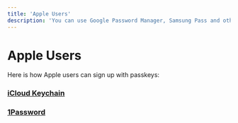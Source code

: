 ```yaml
---
title: 'Apple Users'
description: 'You can use Google Password Manager, Samsung Pass and other password managers to create passkeys.'
---
```


# Apple Users

Here is how Apple users can sign up with passkeys:

### [iCloud Keychain](./icloud-keychain)

### [1Password](./1password)
